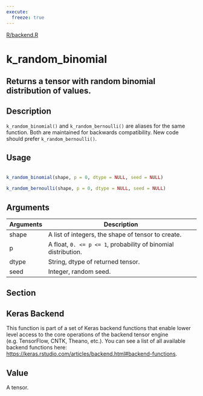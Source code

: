 ```yaml
---
execute:
  freeze: true
---
```


[R/backend.R](https://github.com/rstudio/keras//blob/main/R/backend.R#L2096) 

# k_random_binomial

## Returns a tensor with random binomial distribution of values.

## Description
 `k_random_binomial()` and `k_random_bernoulli()` are aliases for the same function. Both are maintained for backwards compatibility. New code should prefer `k_random_bernoulli()`. 


## Usage
```r
 
k_random_binomial(shape, p = 0, dtype = NULL, seed = NULL) 
 
k_random_bernoulli(shape, p = 0, dtype = NULL, seed = NULL) 
```

## Arguments
|Arguments|Description|
|---|---|
| shape | A list of integers, the shape of tensor to create. |
| p | A float, `0. <= p <= 1`, probability of binomial distribution. |
| dtype | String, dtype of returned tensor. |
| seed | Integer, random seed. |


## Section

## Keras Backend

   This function is part of a set of Keras backend functions that enable lower level access to the core operations of the backend tensor engine (e.g. TensorFlow, CNTK, Theano, etc.).  You can see a list of all available backend functions here: [https://keras.rstudio.com/articles/backend.html#backend-functions](https://keras.rstudio.com/articles/backend.html#backend-functions). 

## Value
 A tensor. 




